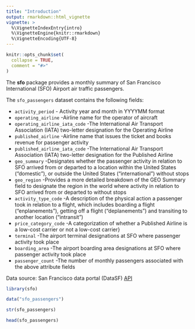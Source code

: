 ```yaml
---
title: "Introduction"
output: rmarkdown::html_vignette
vignette: >
  %\VignetteIndexEntry{intro}
  %\VignetteEngine{knitr::rmarkdown}
  %\VignetteEncoding{UTF-8}
---
```


```r
knitr::opts_chunk$set(
  collapse = TRUE,
  comment = "#>"
)
```

The **sfo** package provides a monthly summary of San Francisco International (SFO) Airport air traffic passengers.

The `sfo_passengers` dataset contains the following fields:

-   `activity_period` - Activity year and month in YYYYMM format
-   `operating_airline` -Airline name for the operator of aircraft
-   `operating_airline_iata_code` -The International Air Transport Association (IATA) two-letter designation for the Operating Airline
-   `published_airline` -Airline name that issues the ticket and books revenue for passenger activity
-   `published_airline_iata_code` -The International Air Transport Association (IATA) two-letter designation for the Published Airline
-   `geo_summary` -Designates whether the passenger activity in relation to SFO arrived from or departed to a location within the United States ("domestic"), or outside the United States ("international") without stops
-   `geo_region` -Provides a more detailed breakdown of the GEO Summary field to designate the region in the world where activity in relation to SFO arrived from or departed to without stops
-   `activity_type_code` -A description of the physical action a passenger took in relation to a flight, which includes boarding a flight ("enplanements"), getting off a flight ("deplanements") and transiting to another location ("intransit")
-   `price_category_code` -A categorization of whether a Published Airline is a low-cost carrier or not a low-cost carrier}
-   `terminal` -The airport terminal designations at SFO where passenger activity took place
-   `boarding_area` -The airport boarding area designations at SFO where passenger activity took place
-   `passenger_count` -The number of monthly passengers associated with the above attribute fields

Data source: San Francisco data portal (DataSF) [API](https://data.sfgov.org/Transportation/Air-Traffic-Passenger-Statistics/rkru-6vcg)

```r
library(sfo)

data("sfo_passengers")

str(sfo_passengers)

head(sfo_passengers)

```
